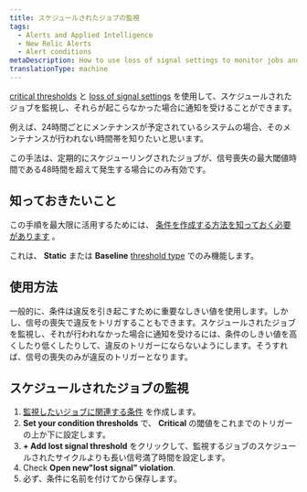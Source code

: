 ```yaml
---
title: スケジュールされたジョブの監視
tags:
  - Alerts and Applied Intelligence
  - New Relic Alerts
  - Alert conditions
metaDescription: How to use loss of signal settings to monitor jobs and be alerted when they don't happen.
translationType: machine
---
```


[critical thresholds](/docs/alerts-applied-intelligence/new-relic-alerts/advanced-alerts/advanced-techniques/set-thresholds-alert-condition) と [loss of signal settings](/docs/alerts-applied-intelligence/new-relic-alerts/alert-conditions/create-nrql-alert-conditions#signal-loss) を使用して、スケジュールされたジョブを監視し、それらが起こらなかった場合に通知を受けることができます。

例えば、24時間ごとにメンテナンスが予定されているシステムの場合、そのメンテナンスが行われない時間帯を知りたいと思います。

この手法は、定期的にスケジューリングされたジョブが、信号喪失の最大閾値時間である48時間を超えて発生する場合にのみ有効です。

## 知っておきたいこと

この手順を最大限に活用するためには、 [条件を作成する方法を知っておく必要があります](/docs/alerts-applied-intelligence/new-relic-alerts/alert-conditions/create-alert-conditions) 。

これは、 **Static** または **Baseline** [threshold type](/docs/alerts-applied-intelligence/new-relic-alerts/alert-conditions/create-nrql-alert-conditions#threshold-types) でのみ機能します。

## 使用方法

一般的に、条件は違反を引き起こすために重要なしきい値を使用します。しかし、信号の喪失で違反をトリガすることもできます。スケジュールされたジョブを監視し、それが行われなかった場合に通知を受けるには、条件のしきい値を高くしたり低くしたりして、違反のトリガーにならないようにします。そうすれば、信号の喪失のみが違反のトリガーとなります。

## スケジュールされたジョブの監視

1. [監視したいジョブに関連する条件](/docs/alerts-applied-intelligence/new-relic-alerts/alert-conditions/create-alert-conditions) を作成します。
2. **Set your condition thresholds** で、 **Critical** の閾値をこれまでのトリガーの上か下に設定します。
3. **+ Add lost signal threshold** をクリックして、監視するジョブのスケジュールされたサイクルよりも長い信号満了時間を設定します。
4. Check **Open new"lost signal" violation**.
5. 必ず、条件に名前を付けてから保存します。